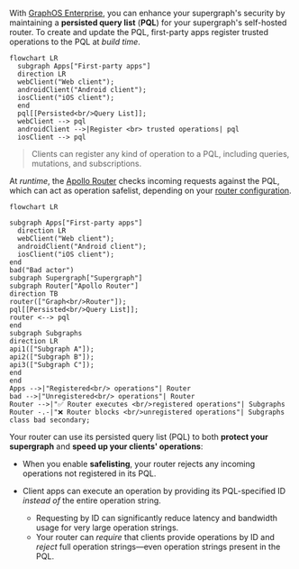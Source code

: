 With [GraphOS Enterprise](/graphos/enterprise/), you can enhance your supergraph's security by maintaining a **persisted query list** (**PQL**) for your supergraph's self-hosted router. To create and update the PQL, first-party apps register trusted operations to the PQL at _build time_.

```mermaid
flowchart LR
  subgraph Apps["First-party apps"]
  direction LR
  webClient("Web client");
  androidClient("Android client");
  iosClient("iOS client");
  end
  pql[[Persisted<br/>Query List]];
  webClient --> pql
  androidClient -->|Register <br> trusted operations| pql
  iosClient --> pql
```

> Clients can register any kind of operation to a PQL, including queries, mutations, and subscriptions.

At _runtime_, the [Apollo Router](/router/) checks incoming requests against the PQL, which can act as operation safelist, depending on your [router configuration](#2-router-configuration).

```mermaid
flowchart LR

subgraph Apps["First-party apps"]
  direction LR
  webClient("Web client");
  androidClient("Android client");
  iosClient("iOS client");
end
bad("Bad actor")
subgraph Supergraph["Supergraph"]
subgraph Router["Apollo Router"]
direction TB
router(["Graph<br/>Router"]);
pql[[Persisted<br/>Query List]];
router <--> pql
end
subgraph Subgraphs
direction LR
api1(["Subgraph A"]);
api2(["Subgraph B"]);
api3(["Subgraph C"]);
end
end
Apps -->|"Registered<br/> operations"| Router
bad -->|"Unregistered<br/> operations"| Router
Router -->|"✅ Router executes <br/>registered operations"| Subgraphs
Router -.-|"❌ Router blocks <br/>unregistered operations"| Subgraphs
class bad secondary;
```

Your router can use its persisted query list (PQL) to both **protect your supergraph** and **speed up your clients' operations**:

- When you enable **safelisting**, your router rejects any incoming operations not registered in its PQL.

- Client apps can execute an operation by providing its PQL-specified ID _instead of_ the entire operation string.
  - Requesting by ID can significantly reduce latency and bandwidth usage for very large operation strings.
  - Your router can _require_ that clients provide operations by ID and _reject_ full operation strings—even operation strings present in the PQL.
